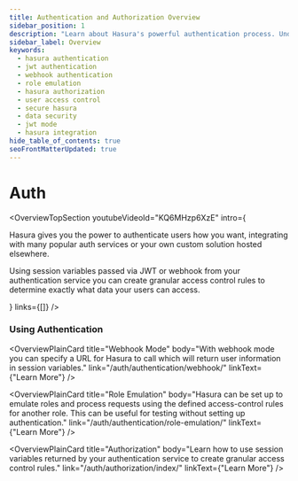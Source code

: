 ```yaml
---
title: Authentication and Authorization Overview
sidebar_position: 1
description: "Learn about Hasura's powerful authentication process. Understand its flexibility to use JWT, webhook, role emulation and your existing solutions. Control user access to data."
sidebar_label: Overview
keywords:
  - hasura authentication
  - jwt authentication
  - webhook authentication
  - role emulation
  - hasura authorization
  - user access control
  - secure hasura
  - data security
  - jwt mode
  - hasura integration
hide_table_of_contents: true
seoFrontMatterUpdated: true
---
```



# Auth

<OverviewTopSection
  youtubeVideoId="KQ6MHzp6XzE"
  intro={
    <div>
      <p>Hasura gives you the power to authenticate users how you want, integrating with many popular auth services or your
        own custom solution hosted elsewhere.</p>
      <p>
        Using session variables passed via JWT or webhook from your authentication service you can create granular
        access control rules to determine exactly what data your users can access.
      </p>
    </div>
    }
  links={[]}
/>


### Using Authentication

<div className="overview-gallery card-wrapper">
  <OverviewPlainCard
    title="JWT Mode"
    body="With JWT Mode, Hasura can easily integrate with your existing authentication service to include role based session variables in your JSON Web Token."
    link="/auth/authentication/jwt/"
    linkText={"Learn More"}
  />

<OverviewPlainCard
    title="Webhook Mode"
    body="With webhook mode you can specify a URL for Hasura to call which will return user information in session variables."
    link="/auth/authentication/webhook/"
    linkText={"Learn More"}
  />

  <OverviewPlainCard
    title="Role Emulation"
    body="Hasura can be set up to emulate roles and process requests using the defined access-control rules for another role. This can be useful for testing without setting up authentication."
    link="/auth/authentication/role-emulation/"
    linkText={"Learn More"}
  />

  <OverviewPlainCard
    title="Authorization"
    body="Learn how to use session variables returned by your authentication service to create granular access control rules."
    link="/auth/authorization/index/"
    linkText={"Learn More"}
  />


</div>
